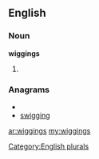 ==English==

===Noun===
'''wiggings'''

# {{plural of|[[wigging]]}}

===Anagrams===
* {{alphagram|gggiinsw}}
* [[swigging#English|swigging]]

[[Category:English plurals]]

[[ar:wiggings]]
[[my:wiggings]]